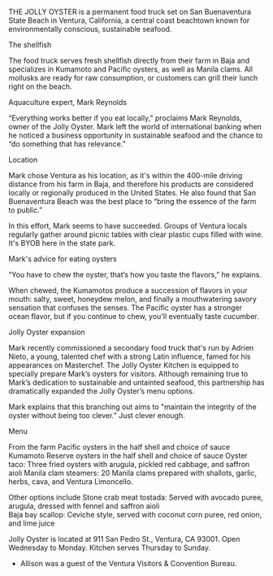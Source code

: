 

THE JOLLY OYSTER is a permanent food truck set on San Buenaventura State Beach in Ventura, California, a central coast beachtown known for environmentally conscious, sustainable seafood.
 
The shellfish
 
The food truck serves fresh shellfish directly from their farm in Baja and specializes in Kumamoto and Pacific oysters, as well as Manila clams.  All mollusks are ready for raw consumption, or customers can grill their lunch right on the beach.
 
Aquaculture expert, Mark Reynolds
 
“Everything works better if you eat locally," proclaims Mark Reynolds, owner of the Jolly Oyster.  Mark left the world of international banking when he noticed a business opportunity in sustainable seafood and the chance to “do something that has relevance.”

Location
 
Mark chose Ventura as his location, as it's within the 400-mile driving distance from his farm in Baja, and therefore his products are considered locally or regionally produced in the United States.  He also found that San Buenaventura Beach was the best place to “bring the essence of the farm to public.”
 
In this effort, Mark seems to have succeeded. Groups of Ventura locals regularly gather around picnic tables with clear plastic cups filled with wine. It's BYOB here in the state park.

Mark's advice for eating oysters
 
“You have to chew the oyster, that’s how you taste the flavors,” he explains.
 
When chewed, the Kumamotos produce a succession of flavors in your mouth: salty, sweet, honeydew melon, and finally a mouthwatering savory sensation that confuses the senses.  The Pacific oyster has a stronger ocean flavor, but if you continue to chew, you'll eventually taste cucumber.
 
Jolly Oyster expansion
 
Mark recently commissioned a secondary food truck that's run by Adrien Nieto, a young, talented chef with a strong Latin influence, famed for his appearances on Masterchef. The Jolly Oyster Kitchen is equipped to specially prepare Mark’s oysters for visitors. Although remaining true to Mark’s dedication to sustainable and untainted seafood, this partnership has dramatically expanded the Jolly Oyster’s menu options.
 
Mark explains that this branching out aims to "maintain the integrity of the oyster without being too clever.”  Just clever enough.
 
Menu
 
From the farm
Pacific oysters in the half shell and choice of sauce
Kumamoto Reserve oysters in the half shell and choice of sauce
Oyster taco: Three fried oysters with arugula, pickled red cabbage, and saffron aioli
Manila clam steamers:  20 Manila clams prepared with shallots, garlic, herbs, cava, and Ventura Limoncello.
 
Other options include
Stone crab meat tostada: Served with avocado puree, arugula, dressed with fennel and saffron aioli        
Baja bay scallop: Ceviche style, served with coconut corn puree, red onion, and lime juice
 
 
Jolly Oyster is located at 911 San Pedro St., Ventura, CA 93001. Open Wednesday to Monday. Kitchen serves Thursday to Sunday. 

* Allison was a guest of the Ventura Visitors & Convention Bureau.